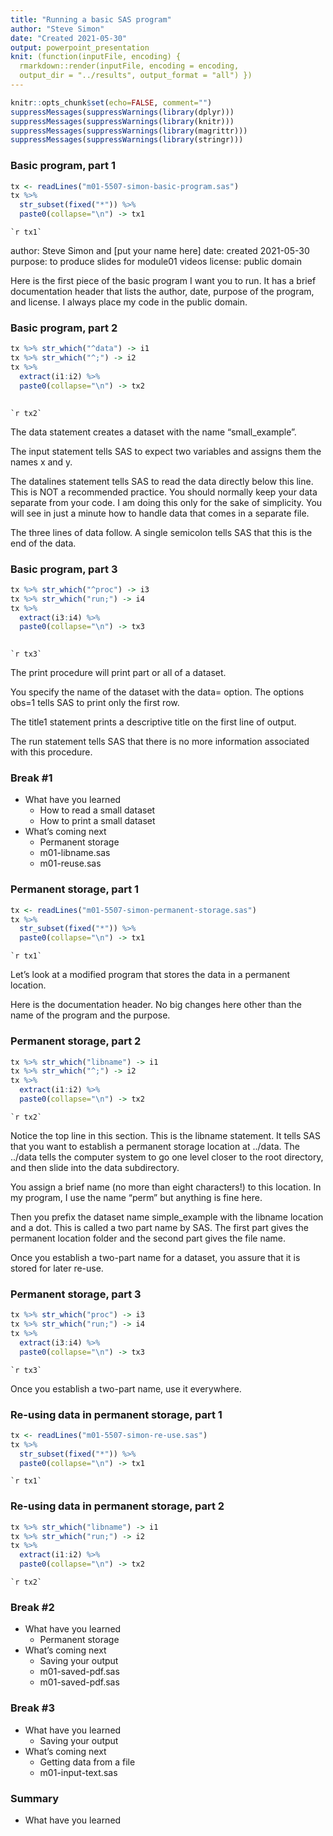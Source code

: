 ```yaml
---
title: "Running a basic SAS program"
author: "Steve Simon"
date: "Created 2021-05-30"
output: powerpoint_presentation
knit: (function(inputFile, encoding) {
  rmarkdown::render(inputFile, encoding = encoding,
  output_dir = "../results", output_format = "all") })  
---
```


```r
knitr::opts_chunk$set(echo=FALSE, comment="")
suppressMessages(suppressWarnings(library(dplyr)))
suppressMessages(suppressWarnings(library(knitr)))
suppressMessages(suppressWarnings(library(magrittr)))
suppressMessages(suppressWarnings(library(stringr)))
```

### Basic program, part 1

```r
tx <- readLines("m01-5507-simon-basic-program.sas")
tx %>% 
  str_subset(fixed("*")) %>%
  paste0(collapse="\n") -> tx1  
```

```{}
`r tx1`
```

<div class="notes">

author: Steve Simon and [put your name here]
date: created 2021-05-30
purpose: to produce slides for module01 videos
license: public domain

Here is the first piece of the basic program I want you to run. It has a brief documentation header that lists the author, date, purpose of the program, and license. I always place my code in the public domain.

</div>

### Basic program, part 2

```r
tx %>% str_which("^data") -> i1
tx %>% str_which("^;") -> i2
tx %>%
  extract(i1:i2) %>%
  paste0(collapse="\n") -> tx2  
  
```

```{}
`r tx2`
```

<div class="notes">

The data statement creates a dataset with the name "small_example".

The input statement tells SAS to expect two variables and assigns them the names x and y.

The datalines statement tells SAS to read the data directly below this line. This is NOT a recommended practice. You should normally keep your data separate from your code. I am doing this only for the sake of simplicity. You will see in just a minute how to handle data that comes in a separate file.

The three lines of data follow. A single semicolon tells SAS that this is the end of the data.

</div>

### Basic program, part 3

```r
tx %>% str_which("^proc") -> i3
tx %>% str_which("run;") -> i4
tx %>%
  extract(i3:i4) %>%
  paste0(collapse="\n") -> tx3  
  
```

```{}
`r tx3`
```

<div class="notes">

The print procedure will print part or all of a dataset. 

You specify the name of the dataset with the data= option. The options obs=1 tells SAS to print only the first row.

The title1 statement prints a descriptive title on the first line of output.

The run statement tells SAS that there is no more information associated with this procedure.

</div>

### Break #1

+ What have you learned
  + How to read a small dataset
  + How to print a small dataset

+ What's coming next
  + Permanent storage
  + m01-libname.sas
  + m01-reuse.sas

### Permanent storage, part 1

```r
tx <- readLines("m01-5507-simon-permanent-storage.sas")
tx %>% 
  str_subset(fixed("*")) %>%
  paste0(collapse="\n") -> tx1  
```

```{}
`r tx1`
```

<div class="notes">

Let's look at a modified program that stores the data in a permanent location.

Here is the documentation header. No big changes here other than the name of the program and the purpose.

</div>

### Permanent storage, part 2

```r
tx %>% str_which("libname") -> i1
tx %>% str_which("^;") -> i2
tx %>%
  extract(i1:i2) %>%
  paste0(collapse="\n") -> tx2  
```


```{}
`r tx2`
```

<div class="notes">

Notice the top line in this section. This is the libname statement. It tells SAS that you want to establish a permanent storage location at ../data. The ../data tells the computer system to go one level closer to the root directory, and then slide into the data subdirectory.

You assign a brief name (no more than eight characters!) to this location. In my program, I use the name "perm" but anything is fine here.

Then you prefix the dataset name simple_example with the libname location and a dot. This is called a two part name by SAS. The first part gives the permanent location folder and the second part gives the file name.

Once you establish a two-part name for a dataset, you assure that it is stored for later re-use.

</div>

### Permanent storage, part 3

```r
tx %>% str_which("proc") -> i3
tx %>% str_which("run;") -> i4
tx %>%
  extract(i3:i4) %>%
  paste0(collapse="\n") -> tx3  
```


```{}
`r tx3`
```

<div class="notes">

Once you establish a two-part name, use it everywhere.

</div>
  
### Re-using data in permanent storage, part 1

```r
tx <- readLines("m01-5507-simon-re-use.sas")
tx %>% 
  str_subset(fixed("*")) %>%
  paste0(collapse="\n") -> tx1  
```

```{}
`r tx1`
```

<div class="notes">

</div>

### Re-using data in permanent storage, part 2

```r
tx %>% str_which("libname") -> i1
tx %>% str_which("run;") -> i2
tx %>%
  extract(i1:i2) %>%
  paste0(collapse="\n") -> tx2  
```


```{}
`r tx2`
```

<div class="notes">



</div>

### Break #2

+ What have you learned
  + Permanent storage
  
+ What's coming next
  + Saving your output
  + m01-saved-pdf.sas
  + m01-saved-pdf.sas

### Break #3

+ What have you learned
  + Saving your output
  
+ What's coming next
  + Getting data from a file
  + m01-input-text.sas


### Summary

+ What have you learned
